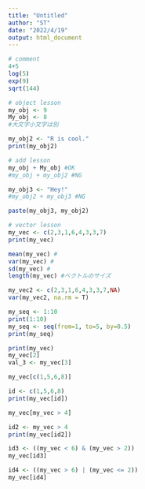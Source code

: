 ```yaml
---
title: "Untitled"
author: "ST"
date: "2022/4/19"
output: html_document
---
```


```r
# comment
4+5
log(5)
exp(9)
sqrt(144)
```

```r
# object lesson
my_obj <- 9
My_obj <- 8
#大文字小文字は別

my_obj2 <- "R is cool."
print(my_obj2)

# add lesson
my_obj + My_obj #OK
#my_obj + my_obj2 #NG

my_obj3 <- "Hey!"
#my_obj2 + my_obj3 #NG

paste(my_obj3, my_obj2)
```

```r
# vector lesson
my_vec <- c(2,3,1,6,4,3,3,7)
print(my_vec)

mean(my_vec) #
var(my_vec) #
sd(my_vec) #
length(my_vec) #ベクトルのサイズ

my_vec2 <- c(2,3,1,6,4,3,3,7,NA)
var(my_vec2, na.rm = T)

my_seq <- 1:10
print(1:10)
my_seq <- seq(from=1, to=5, by=0.5)
print(my_seq)
```

```r
print(my_vec)
my_vec[2]
val_3 <- my_vec[3]

my_vec[c(1,5,6,8)]

id <- c(1,5,6,8)
print(my_vec[id])

my_vec[my_vec > 4]

id2 <- my_vec > 4
print(my_vec[id2])

id3 <- ((my_vec < 6) & (my_vec > 2))
my_vec[id3]

id4 <- ((my_vec > 6) | (my_vec <= 2))
my_vec[id4]
```

